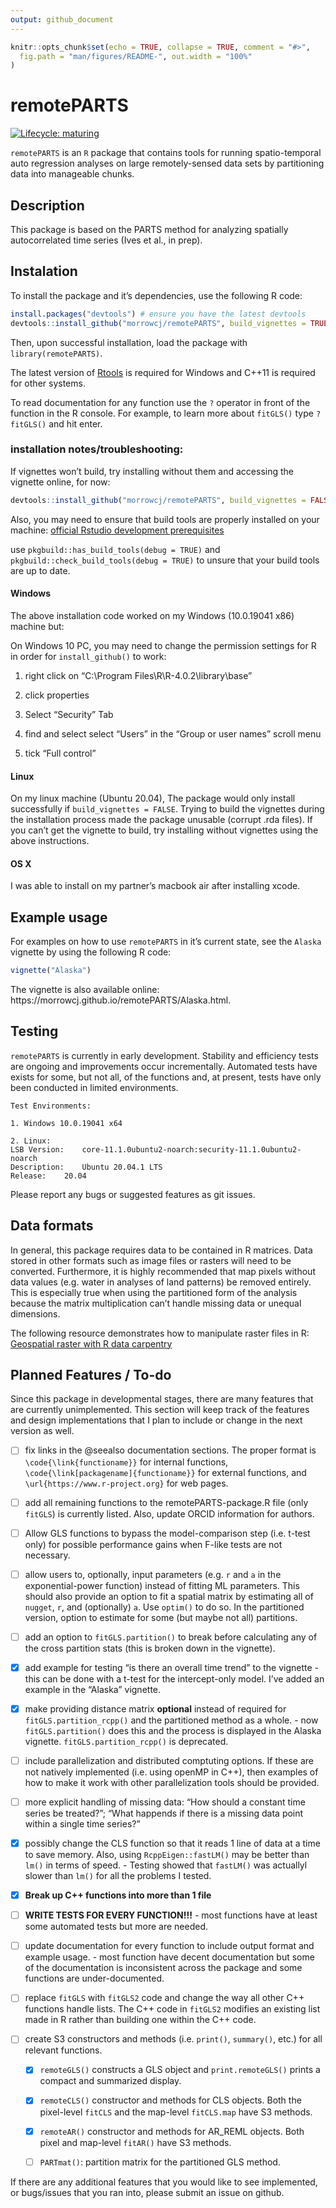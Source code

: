 ```yaml
---
output: github_document
---
```


<!-- README.md is generated from README.Rmd. Please edit that file -->

```r
knitr::opts_chunk$set(echo = TRUE, collapse = TRUE, comment = "#>",
  fig.path = "man/figures/README-", out.width = "100%"
)
```

# remotePARTS

<!-- badges: start -->
[![Lifecycle: maturing](https://img.shields.io/badge/lifecycle-maturing-blue.svg)](https://www.tidyverse.org/lifecycle/#maturing)
<!-- badges: end -->

`remotePARTS` is an `R` package that contains tools for running spatio-temporal 
auto regression analyses on large remotely-sensed data sets by partitioning data 
into manageable chunks.

## Description

This package is based on the PARTS method for analyzing spatially 
autocorrelated time series (Ives et al., in prep).

## Instalation

To install the package and it's dependencies, use the following R code:

```r
install.packages("devtools") # ensure you have the latest devtools
devtools::install_github("morrowcj/remotePARTS", build_vignettes = TRUE)
```

Then, upon successful installation, load the package with `library(remotePARTS)`. 

The latest version of [Rtools](https://cran.r-project.org/bin/windows/Rtools/)
is required for Windows and C++11 is required for other systems. 



To read documentation for any function use the `?` operator in front of the 
function in the R console. For example, to learn more about `fitGLS()` type 
`?fitGLS()` and hit enter. 

### installation notes/troubleshooting:

If vignettes won't build, try installing without them and accessing the vignette
online, for now: 

```r
devtools::install_github("morrowcj/remotePARTS", build_vignettes = FALSE)
```

Also, you may need to ensure that build tools are properly installed on your
machine: [official Rstudio development prerequisites](https://support.rstudio.com/hc/en-us/articles/200486498-Package-Development-Prerequisites)

use `pkgbuild::has_build_tools(debug = TRUE)` and 
`pkgbuild::check_build_tools(debug = TRUE)` to unsure that your build tools are
up to date.

#### Windows

The above installation code worked on my Windows (10.0.19041 x86) 
machine but: 

On Windows 10 PC, you may need to change the permission settings for R
in order for `install_github()` to work:

1) right click on "C:\\Program Files\\R\\R-4.0.2\\library\\base"

2) click properties

3) Select "Security" Tab 

4) find and select select "Users" in the "Group or user names" scroll menu

5) tick "Full control"

#### Linux

On my linux machine (Ubuntu 20.04), The package would only install
successfully if `build_vignettes = FALSE`. Trying to build the vignettes
during the installation process made the package unusable (corrupt .rda files).
If you can't get the vignette to build, try installing without vignettes
using the above instructions.

#### OS X

I was able to install on my partner's macbook air after installing xcode.

## Example usage

For examples on how to use `remotePARTS` in it's current state, see the `Alaska`
vignette by using the following R code:

```r
vignette("Alaska")
```

The vignette is also available online: 
https://morrowcj.github.io/remotePARTS/Alaska.html.

## Testing

`remotePARTS` is currently in early development. Stability and efficiency tests
are ongoing and improvements occur incrementally. Automated tests have exists for
some, but not all, of the functions and, at present, tests have only been 
conducted in limited environments.

```
Test Environments:

1. Windows 10.0.19041 x64

2. Linux:
LSB Version:	core-11.1.0ubuntu2-noarch:security-11.1.0ubuntu2-noarch
Description:	Ubuntu 20.04.1 LTS
Release:	20.04
```

Please report any bugs or suggested features as git issues.

## Data formats

In general, this package requires data to be contained in R matrices. 
Data stored in other formats such as image files or rasters will
need to be converted. Furthermore, it is highly recommended that map 
pixels without data values (e.g. water in analyses of land patterns) 
be removed entirely. This is especially true when using the partitioned 
form of the analysis because the matrix multiplication can't handle 
missing data or unequal dimensions.

The following resource demonstrates how to manipulate raster files in
R: [Geospatial raster with R data carpentry](http://datacarpentry.org/r-raster-vector-geospatial/)

## Planned Features / To-do

Since this package in developmental stages, there are many features that are
currently unimplemented. This section will keep track of the features and design
implementations that I plan to include or change in the next version as well. 

* [ ] fix links in the @seealso documentation sections. The proper format is 
`\code{\link{functioname}}` for internal functions, 
`\code{\link[packagename]{functioname}}` for external functions, and 
`\url{https://www.r-project.org}` for web pages.

* [ ] add all remaining functions to the remotePARTS-package.R file 
(only `fitGLS`) is currently listed. Also, update ORCID information for authors.

* [ ] Allow GLS functions to bypass the model-comparison step 
(i.e. t-test only) for possible performance gains when F-like tests are not
necessary.

* [ ] allow users to, optionally, input parameters (e.g. `r` and `a` in the 
exponential-power function) instead of fitting ML parameters. This should also 
provide an option to fit a spatial matrix by estimating all of `nugget`, `r`, 
and (optionally) `a`. Use `optim()` to do so. In the partitioned version, option
to estimate for some (but maybe not all) partitions.

* [ ] add an option to `fitGLS.partition()` to break before calculating any
of the cross partition stats (this is broken down in the vignette).

* [x] add example for testing "is there an overall time trend" to the vignette -
this can be done with a t-test for the intercept-only model. I've added an
example in the "Alaska" vignette. 

* [x] make providing distance matrix **optional** instead of required for 
`fitGLS.partition_rcpp()` and the partitioned method as a whole. - now 
`fitGLS.partition()` does this and the process is displayed in the Alaska 
vignette. `fitGLS.partition_rcpp()` is deprecated.

* [ ] include parallelization and distributed comptuting options. If these are
not natively implemented (i.e. using openMP in C++), then examples of how to
make it work with other parallelization tools should be provided. 

* [ ] more explicit handling of missing data: "How should a constant time series
be treated?"; "What happends if there is a missing data point within a single 
time series?"

* [x] possibly change the CLS function so that it reads 1 line of data at a time
to save memory. Also, using `RcppEigen::fastLM()` may be better than `lm()` in 
terms of speed. - Testing showed that `fastLM()` was actuallyl slower than 
`lm()` for all the problems I tested. 

* [x] **Break up C++ functions into more than 1 file**

* [ ] **WRITE TESTS FOR EVERY FUNCTION!!!** - most functions have at
least some automated tests but more are needed. 

* [ ] update documentation for every function to include output format
and example usage. - most function have decent documentation but some of
the documentation is inconsistent across the package and some functions
are under-documented. 

* [ ] replace `fitGLS` with `fitGLS2` code and change the way all other C++ 
functions handle lists. The C++ code in `fitGLS2` modifies an existing list
made in R rather than building one within the C++ code. 

* [ ] create S3 constructors and methods (i.e. `print()`, `summary()`, etc.) for
all relevant functions.

  - [x] `remoteGLS()` constructs a GLS object and `print.remoteGLS()`
  prints a compact and summarized display.

  - [x] `remoteCLS()` constructor and methods for CLS objects. Both the
  pixel-level `fitCLS` and the map-level `fitCLS.map` have S3 methods. 
  
  - [x] `remoteAR()` constructor and methods for AR_REML objects. Both pixel
  and map-level `fitAR()` have S3 methods.
  
  - [ ] `PARTmat()`: partition matrix for the partitioned GLS method.
  
If there are any additional features that you would like to see implemented, or
bugs/issues that you ran into, please submit an issue on github. 

<!-- ## Installation (OLD) -->

<!-- Currently to install this package, the best way is to install with the  -->
<!-- `remotePARTS_[version].tar.gz` file created with `R CMD check`.  -->

<!-- Once a user has the tar.gz file they can install it with -->

<!-- ``` -->
<!-- install.packages("remotePARTS_[version].tar.gz", repos = NULL, type = "source") -->
<!-- ``` -->

<!-- and then from the R console with load it with -->

<!-- ``` -->
<!-- library(remotePARTS) -->
<!-- ``` -->

<!-- Eventually, the following lines should replace the above installation info: -->

<!-- You can install the released version of remotePARTS from 
[CRAN](https://CRAN.R-project.org) with: -->

<!-- ``` r -->
<!-- install.packages("remotePARTS") -->
<!-- ``` -->

<!-- And the development version from [GitHub](https://github.com/) with: -->

<!-- ``` r -->
<!-- # install.packages("devtools") -->
<!-- devtools::install_github("morrowcj/remotePARTS") -->
<!-- ``` -->


<!-- ## Example -->

<!-- This is a basic example which shows you how to solve a common problem: -->

<!-- ```{r example} -->
<!-- library(remotePARTS) -->
<!-- ## basic example code -->
<!-- ``` -->

<!-- What is special about using `README.Rmd` instead of just `README.md`? You can include R chunks like so: -->

<!-- ```{r cars} -->
<!-- summary(cars) -->
<!-- ``` -->

<!-- You'll still need to render `README.Rmd` regularly, to keep `README.md` up-to-date. -->

<!-- You can also embed plots, for example: -->

<!-- ```{r pressure, echo = FALSE} -->
<!-- plot(pressure) -->
<!-- ``` -->

<!-- In that case, don't forget to commit and push the resulting figure files, so they display on GitHub! -->

